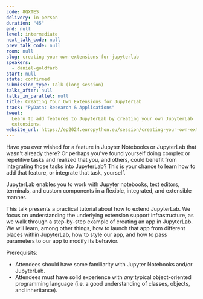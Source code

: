 ```yaml
---
code: 8QXTES
delivery: in-person
duration: "45"
end: null
level: intermediate
next_talk_code: null
prev_talk_code: null
room: null
slug: creating-your-own-extensions-for-jupyterlab
speakers:
  - daniel-goldfarb
start: null
state: confirmed
submission_type: Talk (long session)
talks_after: null
talks_in_parallel: null
title: Creating Your Own Extensions for JupyterLab
track: "PyData: Research & Applications"
tweet:
  Learn to add features to JupyterLab by creating your own JupyterLab
  extensions.
website_url: https://ep2024.europython.eu/session/creating-your-own-extensions-for-jupyterlab
---
```


Have you ever wished for a feature in Jupyter Notebooks or JupyterLab that
wasn't already there? Or perhaps you've found yourself doing complex or
repetitive tasks and realized that you, and others, could benefit from
integrating those tasks into JupyterLab? This is your chance to learn how to add
that feature, or integrate that task, yourself.

JupyterLab enables you to work with Jupyter notebooks, text editors, terminals,
and custom components in a flexible, integrated, and extensible manner.

This talk presents a practical tutorial about how to extend JupyterLab. We focus
on understanding the underlying extension support infrastructure, as we walk
through a step-by-step example of creating an app in JupyterLab. We will learn,
among other things, how to launch that app from different places within
JupyterLab, how to style our app, and how to pass parameters to our app to
modify its behavior.

Prerequisits:

- Attendees should have some familiarity with Jupyter Notebooks and/or
  JupyterLab.
- Attendees must have solid experience with _any_ typical object-oriented
  programming language (i.e. a good understanding of classes, objects, and
  inheritance).
